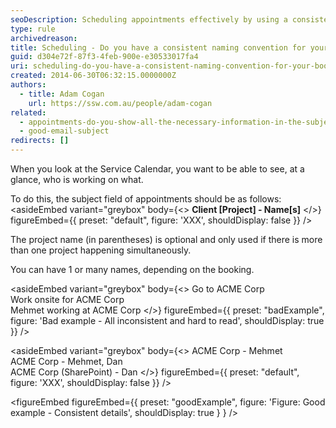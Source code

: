 ```yaml
---
seoDescription: Scheduling appointments effectively by using a consistent naming convention that includes client names and project details.
type: rule
archivedreason:
title: Scheduling - Do you have a consistent naming convention for your bookings?
guid: d304e72f-87f3-4feb-900e-e30533017fa4
uri: scheduling-do-you-have-a-consistent-naming-convention-for-your-bookings
created: 2014-06-30T06:32:15.0000000Z
authors:
  - title: Adam Cogan
    url: https://ssw.com.au/people/adam-cogan
related:
  - appointments-do-you-show-all-the-necessary-information-in-the-subject
  - good-email-subject
redirects: []
---
```


When you look at the Service Calendar, you want to be able to see, at a glance, who is working on what.

To do this, the subject field of appointments should be as follows:
<asideEmbed
  variant="greybox"
  body={<>
    **Client [Project] - Name[s]**
  </>}
  figureEmbed={{
    preset: "default",
    figure: 'XXX',
    shouldDisplay: false
  }}
/>

The project name (in parentheses) is optional and only used if there is more than one project happening simultaneously.

You can have 1 or many names, depending on the booking.

<asideEmbed
  variant="greybox"
  body={<>
    Go to ACME Corp\
Work onsite for ACME Corp\
Mehmet working at ACME Corp
  </>}
  figureEmbed={{
    preset: "badExample",
    figure: 'Bad example - All inconsistent and hard to read',
    shouldDisplay: true
  }}
/>

<asideEmbed
  variant="greybox"
  body={<>
    ACME Corp - Mehmet\
ACME Corp - Mehmet, Dan\
ACME Corp (SharePoint) - Dan
  </>}
  figureEmbed={{
    preset: "default",
    figure: 'XXX',
    shouldDisplay: false
  }}
/>

<figureEmbed figureEmbed={{
  preset: "goodExample",
  figure: 'Figure: Good example - Consistent details',
  shouldDisplay: true
} } />
